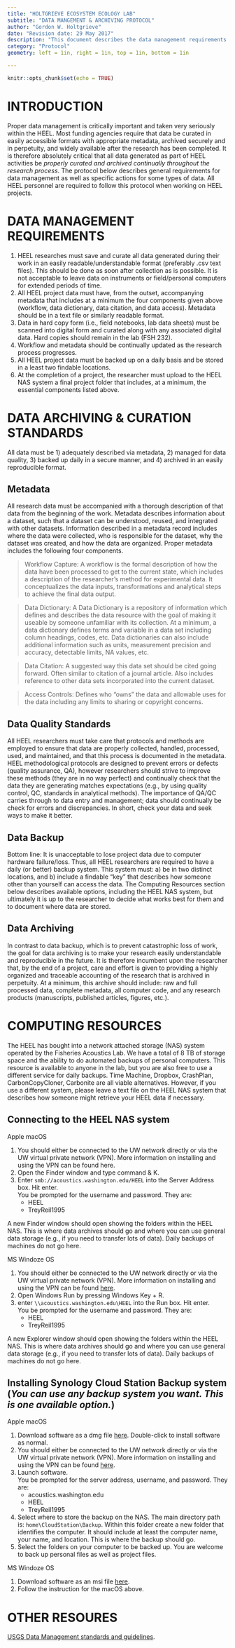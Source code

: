 ```yaml
---
title: "HOLTGRIEVE ECOSYSTEM ECOLOGY LAB"
subtitle: "DATA MANGEMENT & ARCHIVING PROTOCOL"
author: "Gordon W. Holtgrieve"
date: "Revision date: 29 May 2017"
description: "This document describes the data management requirements for all memeber sof the HEEL"
category: "Protocol"
geometry: left = 1in, right = 1in, top = 1in, bottom = 1in

---
```


```r
knitr::opts_chunk$set(echo = TRUE)
```
# INTRODUCTION
Proper data management is critically important and taken very seriously within the HEEL. Most funding agencies require that data be curated in easily accessible formats with appropriate metadata, archived securely and in perpetuity, and widely available after the research has been completed. It is therefore absolutely critical that all data generated as part of HEEL activities be *properly curated and archived continually throughout the research process*.  The protocol below describes general requirements for data management as well as specific actions for some types of data.  All HEEL personnel are required to follow this protocol when working on HEEL projects.  

# DATA MANAGEMENT REQUIREMENTS  
1. HEEL researches must save and curate all data generated during their work in an easily readable/understandable format (preferably .csv text files).  This should be done as soon after collection as is possible.  It is not acceptable to leave data on instruments or field/personal computers for extended periods of time.  
2. All HEEL project data must have, from the outset, accompanying metadata that includes at a minimum the four components given above (workflow, data dictionary, data citation, and data access).  Metadata should be in a text file or similarly readable format.  
3. Data in hard copy form (i.e., field notebooks, lab data sheets) must be scanned into digital form and curated along with any associated digital data.  Hard copies should remain in the lab (FSH 232).  
4. Workflow and metadata should be continually updated as the research process progresses.  
5. All HEEL project data must be backed up on a daily basis and be stored in a least two findable locations.  
6. At the completion of a project, the researcher must upload to the HEEL NAS system a final project folder that includes, at a minimum, the essential components listed above.  

# DATA ARCHIVING & CURATION STANDARDS
All data must be 1) adequately described via metadata, 2) managed for data quality, 3) backed up daily in a secure manner, and 4) archived in an easily reproducible format.  

## Metadata  
All research data must be accompanied with a thorough description of that data from the beginning of the work. Metadata describes information about a dataset, such that a dataset can be understood, reused, and integrated with other datasets. Information described in a metadata record includes where the data were collected, who is responsible for the dataset, why the dataset was created, and how the data are organized.   Proper metadata includes the following four components.  

> Workflow Capture: A workflow is the formal description of how the data have been processed to get to the current state, which includes a description of the researcher's method for experimental data. It conceptualizes the data inputs, transformations and analytical steps to achieve the final data output.  

> Data Dictionary: A Data Dictionary is a repository of information which defines and describes the data resource with the goal of making it useable by someone unfamiliar with its collection.  At a minimum, a data dictionary defines terms and variable in a data set including column headings, codes, etc.  Data dictionaries can also include additional information such as units, measurement precision and accuracy, detectable limits, NA values, etc.  

> Data Citation: A suggested way this data set should be cited going forward.  Often similar to citation of a journal article.  Also includes reference to other data sets incorporated into the current dataset.  

> Access Controls: Defines who “owns” the data and allowable uses for the data including any limits to sharing or copyright concerns.  


## Data Quality Standards
All HEEL researchers must take care that protocols and methods are employed to ensure that data are properly collected, handled, processed, used, and maintained, and that this process is documented in the metadata. HEEL methodological protocols are designed to prevent errors or defects (quality assurance, QA), however researchers should strive to improve these methods (they are in no way perfect) and continually check that the data they are generating matches expectations (e.g., by using quality control, QC, standards in analytical methods).  The importance of QA/QC carries through to data entry and management; data should continually be check for errors and discrepancies. In short, check your data and seek ways to make it better.  

## Data Backup
Bottom line: It is unacceptable to lose project data due to computer hardware failure/loss.  Thus, all HEEL researchers are required to have a daily (or better) backup system.  This system must: a) be in two distinct locations, and b) include a findable “key” that describes how someone other than yourself can access the data.  The Computing Resources section below describes available options, including the HEEL NAS system, but ultimately it is up to the researcher to decide what works best for them and to document where data are stored.  

## Data Archiving  
In contrast to data backup, which is to prevent catastrophic loss of work, the goal for data archiving is to make your research easily understandable and reproducible in the future. It is therefore incumbent upon the researcher that, by the end of a project, care and effort is given to providing a highly organized and traceable accounting of the research that is archived in perpetuity. At a minimum, this archive should include: raw and full processed data, complete metadata, all computer code, and any research products (manuscripts, published articles, figures, etc.).

# COMPUTING RESOURCES
The HEEL has bought into a network attached storage (NAS) system operated by the Fisheries Acoustics Lab.  We have a total of 8 TB of storage space and the ability to do automated backups of personal computers.  This resource is available to anyone in the lab, but you are also free to use a different service for daily backups.  Time Machine, Dropbox, CrashPlan, CarbonCopyCloner, Carbonite are all viable alternatives. However, if you use a different system, please leave a text file on the HEEL NAS system that describes how someone might retrieve your HEEL data if necessary.

## Connecting to the HEEL NAS system
Apple macOS   

1. You should either be connected to the UW network directly or via the UW virtual private network (VPN).  More information on installing and using the VPN can be found here.  
2. Open the Finder window and type command & K.  
3. Enter `smb://acoustics.washington.edu/HEEL` into the Server Address box. Hit enter.  
   You be prompted for the username and password.  They are:  
    +	HEEL
    + TreyReil1995    

A new Finder window should open showing the folders within the HEEL NAS.  This is where data archives should go and where you can use general data storage (e.g., if you need to transfer lots of data).  Daily backups of machines do not go here.  

MS Windoze OS  

1. You should either be connected to the UW network directly or via the UW virtual private network (VPN).  More information on installing and using the VPN can be found [here](https://www.aa.washington.edu/students/computing/vpn).  
2. Open Windows Run by pressing Windows Key + R.  
3. enter `\\acoustics.washington.edu\HEEL` into the Run box.  Hit enter.  
   You be prompted for the username and password.  They are:  
    +	HEEL
    + TreyReil1995   

A new Explorer window should open showing the folders within the HEEL NAS.  This is where data archives should go and where you can use general data storage (e.g., if you need to transfer lots of data).  Daily backups of machines do not go here.  

## Installing Synology Cloud Station Backup system (*You can use any backup system you want. This is one available option.*)

Apple macOS    

1. Download software as a dmg file [here](https://global.download.synology.com/download/Tools/CloudStationBackup/4.2.4-4393/Mac/Installer/synology-cloud-station-backup-4393.dmg). Double-click to install software as normal.  
2. You should either be connected to the UW network directly or via the UW virtual private network (VPN).  More information on installing and using the VPN can be found [here](https://www.aa.washington.edu/students/computing/vpn).  
3. Launch software.  
   You be prompted for the server address, username, and password.  They are:  
	  + acoustics.washington.edu
	  + HEEL
	  + TreyReil1995  
4. Select where to store the backup on the NAS.  The main directory path is: `home\CloudStation\Backup`.  Within this folder create a new folder that identifies the computer.  It should include at least the computer name, your name, and location. This is where the backup should go.  
5. Select the folders on your computer to be backed up.  You are welcome to back up personal files as well as project files.   

MS Windoze OS

1. Download software as an msi file [here](https://global.download.synology.com/download/Tools/CloudStationBackup/4.2.4-4393/Windows/Installer/Synology Cloud Station Backup-4.2.4-4393.msi).    
2. Follow the instruction for the macOS above.   


# OTHER RESOURES  
[USGS Data Management standards and guidelines](https://www.usgs.gov/products/data-and-tools/data-management).  


